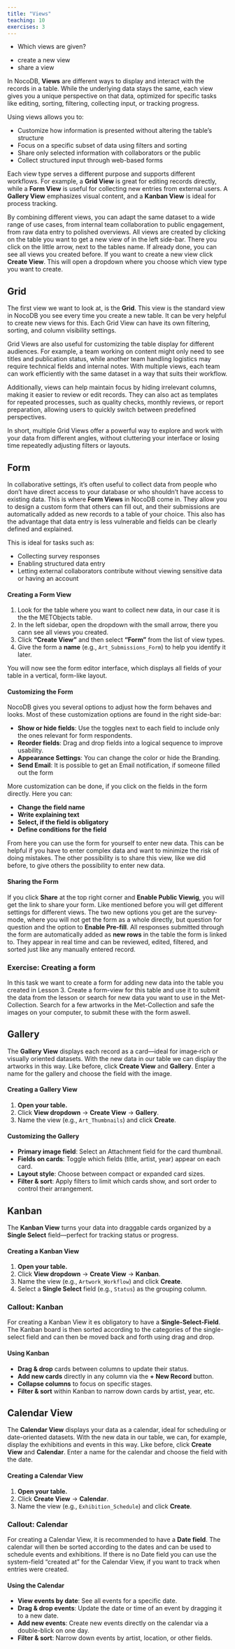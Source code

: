 ```yaml
---
title: "Views"
teaching: 10
exercises: 3
---
```


:::::::::::::::::::::::::::::::::::::: questions

- Which views are given?

::::::::::::::::::::::::::::::::::::::::::::::::

::::::::::::::::::::::::::::::::::::: objectives

- create a new view
- share a view

::::::::::::::::::::::::::::::::::::::::::::::::



In NocoDB, **Views** are different ways to display and interact with the records in a table. While the underlying data stays the same, each view gives you a unique perspective on that data, optimized for specific tasks like editing, sorting, filtering, collecting input, or tracking progress.

Using views allows you to:

- Customize how information is presented without altering the table’s structure  
- Focus on a specific subset of data using filters and sorting  
- Share only selected information with collaborators or the public  
- Collect structured input through web-based forms  

Each view type serves a different purpose and supports different workflows. For example, a **Grid View** is great for editing records directly, while a **Form View** is useful for collecting new entries from external users. A **Gallery View** emphasizes visual content, and a **Kanban View** is ideal for process tracking.

By combining different views, you can adapt the same dataset to a wide range of use cases, from internal team collaboration to public engagement, from raw data entry to polished overviews. All views are created by clicking on the table you want to get a new view of in the left side-bar. There you click on the little arrow, next to the tables name. If already done, you can see all views you created before. If you want to create a new view click **Create View**. This will open a dropdown where you choose which view type you want to create.


## Grid

The first view we want to look at, is the **Grid**. This view is the standard view in NocoDB you see every time you create a new table. It can be very helpful to create new views for this. Each Grid View can have its own filtering, sorting, and column visibility settings. 

Grid Views are also useful for customizing the table display for different audiences. For example, a team working on content might only need to see titles and publication status, while another team handling logistics may require technical fields and internal notes. With multiple views, each team can work efficiently with the same dataset in a way that suits their workflow.

Additionally, views can help maintain focus by hiding irrelevant columns, making it easier to review or edit records. They can also act as templates for repeated processes, such as quality checks, monthly reviews, or report preparation, allowing users to quickly switch between predefined perspectives.

In short, multiple Grid Views offer a powerful way to explore and work with your data from different angles, without cluttering your interface or losing time repeatedly adjusting filters or layouts.



## Form


In collaborative settings, it’s often useful to collect data from people who don’t have direct access to your database or who shouldn’t have access to existing data. This is where **Form Views** in NocoDB come in. They allow you to design a custom form that others can fill out, and their submissions are automatically added as new records to a table of your choice. This also has the advantage that data entry is less vulnerable and fields can be clearly defined and explained.

This is ideal for tasks such as:

- Collecting survey responses
- Enabling structured data entry
- Letting external collaborators contribute without viewing sensitive data or having an account


#### Creating a Form View

1. Look for the table where you want to collect new data, in our case it is the the METObjects table.
2. In the left sidebar, open the dropdown with the small arrow, there you cann see all views you created.
3. Click **“Create View”** and then select **“Form”** from the list of view types.
4. Give the form a **name** (e.g., `Art_Submissions_Form`) to help you identify it later.

You will now see the form editor interface, which displays all fields of your table in a vertical, form-like layout. 


#### Customizing the Form

NocoDB gives you several options to adjust how the form behaves and looks. Most of these customization options are found in the right side-bar:

- **Show or hide fields**: Use the toggles next to each field to include only the ones relevant for form respondents.
- **Reorder fields**: Drag and drop fields into a logical sequence to improve usability.
- **Appearance Settings**: You can change the color or hide the Branding.
- **Send Email**: It is possible to get an Email notification, if someone filled out the form


More customization can be done, if you click on the fields in the form directly. Here you can:

- **Change the field name**
- **Write explaining text**
- **Select, if the field is obligatory**
- **Define conditions for the field**


From here you can use the form for yourself to enter new data. This can be helpful if you have to enter complex data and want to minimize the risk of doing mistakes. The other possibility is to share this view, like we did before, to give others the possibility to enter new data.



#### Sharing the Form

If you click **Share** at the top right corner and **Enable Public Viewig**, you will get the link to share your form. Like mentioned before you will get different settings for different views. The two new options you get are the survey-mode, where you will not get the form as a whole directly, but question for question and the option to **Enable Pre-fill**. 
All responses submitted through the form are automatically added as **new rows** in the table the form is linked to. They appear in real time and can be reviewed, edited, filtered, and sorted just like any manually entered record.



::::::::::::::::::::::::::::::::::::: challenge

### Exercise: Creating a form 

In this task we want to create a form for adding new data into the table you created in Lesson 3. Create a form-view for this table and use it to submit the data from the lesson or search for new data you want to use in the Met-Collection. Search for a few artworks in the Met-Collection and safe the images on your computer, to submit these with the form aswell.

::::::::::::::::::::::::::::::::::::::::::::::::


## Gallery

The **Gallery View** displays each record as a card—ideal for image‑rich or visually oriented datasets. With the new data in our table we can display the artworks in this way. Like before, click **Create View** and **Gallery**. Enter a name for the gallery and choose the field with the image. 

#### Creating a Gallery View

1. **Open your table.**  
2. Click **View dropdown** → **Create View** → **Gallery**.  
3. Name the view (e.g., `Art_Thumbnails`) and click **Create**.

#### Customizing the Gallery

- **Primary image field**: Select an Attachment field for the card thumbnail.  
- **Fields on cards**: Toggle which fields (title, artist, year) appear on each card.  
- **Layout style**: Choose between compact or expanded card sizes.  
- **Filter & sort**: Apply filters to limit which cards show, and sort order to control their arrangement.



## Kanban

The **Kanban View** turns your data into draggable cards organized by a **Single Select** field—perfect for tracking status or progress.

#### Creating a Kanban View

1. **Open your table.**  
2. Click **View dropdown** → **Create View** → **Kanban**.  
3. Name the view (e.g., `Artwork_Workflow`) and click **Create**.  
4. Select a **Single Select** field (e.g., `Status`) as the grouping column.


::::::::::::::::::::::::::::::::::::: callout

### Callout: Kanban


For creating a Kanban View it es obligatory to have a **Single-Select-Field**. The Kanban board is then sorted according to the categories of the single-select field and can then be moved back and forth using drag and drop.


::::::::::::::::::::::::::::::::::::::::::::::::

#### Using Kanban

- **Drag & drop** cards between columns to update their status.  
- **Add new cards** directly in any column via the **+ New Record** button.  
- **Collapse columns** to focus on specific stages.  
- **Filter & sort** within Kanban to narrow down cards by artist, year, etc.



## Calendar View

The **Calendar View** displays your data as a calendar, ideal for scheduling or date-oriented datasets. With the new data in our table, we can, for example, display the exhibitions and events in this way. Like before, click **Create View** and **Calendar**. Enter a name for the calendar and choose the field with the date.

#### Creating a Calendar View

1. **Open your table.**  
2. Click **Create View** -> **Calendar**.  
3. Name the view (e.g., `Exhibition_Schedule`) and click **Create**.

::::::::::::::::::::::::::::::::::::: callout

### Callout: Calendar

For creating a Calendar View, it is recommended to have a **Date field**. The calendar will then be sorted according to the dates and can be used to schedule events and exhibitions. If there is no Date field you can use the system-field "created at" for the Calendar View, if you want to track when entries were created.

::::::::::::::::::::::::::::::::::::::::::::::::

#### Using the Calendar

- **View events by date**: See all events for a specific date.  
- **Drag & drop events**: Update the date or time of an event by dragging it to a new date.  
- **Add new events**: Create new events directly on the calendar via a double-blick on one day.  
- **Filter & sort**: Narrow down events by artist, location, or other fields.